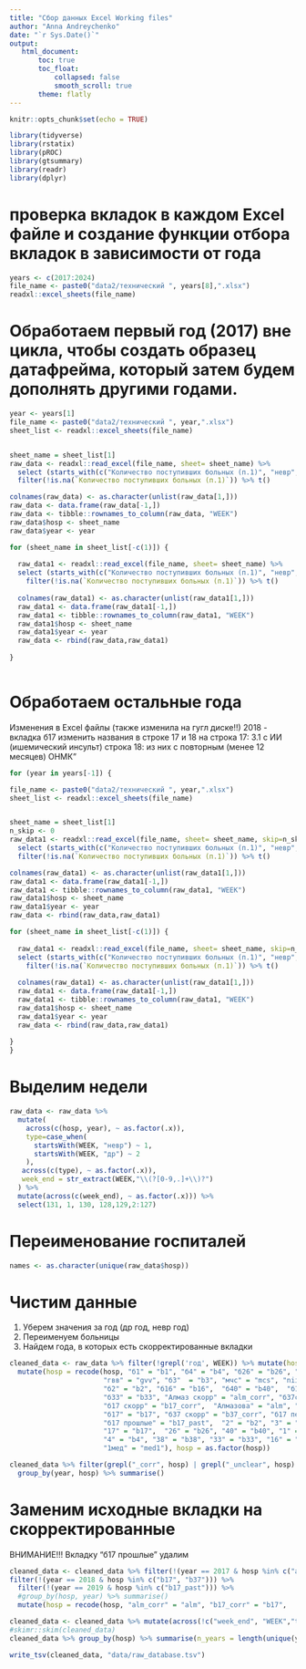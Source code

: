 ```yaml
---
title: "Сбор данных Excel Working files"
author: "Anna Andreychenko"
date: "`r Sys.Date()`"
output: 
   html_document:
       toc: true
       toc_float:
           collapsed: false
           smooth_scroll: true
       theme: flatly
---
```


```r

knitr::opts_chunk$set(echo = TRUE)

library(tidyverse)
library(rstatix)
library(pROC)
library(gtsummary)
library(readr)
library(dplyr)

```

# проверка вкладок в каждом Excel файле и создание функции отбора вкладок в зависимости от года

```r
years <- c(2017:2024)
file_name <- paste0("data2/технический ", years[8],".xlsx")
readxl::excel_sheets(file_name)
```




#  Обработаем первый год (2017) вне цикла, чтобы создать образец датафрейма, который затем будем дополнять другими годами.


```r


year <- years[1]
file_name <- paste0("data2/технический ", year,".xlsx")
sheet_list <- readxl::excel_sheets(file_name)


sheet_name = sheet_list[1]
raw_data <- readxl::read_excel(file_name, sheet= sheet_name) %>%
  select (starts_with(c("Количество поступивших больных (п.1)", "невр", "др"))) %>% 
  filter(!is.na(`Количество поступивших больных (п.1)`)) %>% t()

colnames(raw_data) <- as.character(unlist(raw_data[1,]))
raw_data <- data.frame(raw_data[-1,])
raw_data <- tibble::rownames_to_column(raw_data, "WEEK")
raw_data$hosp <- sheet_name
raw_data$year <- year

for (sheet_name in sheet_list[-c(1)]) {
  
  raw_data1 <- readxl::read_excel(file_name, sheet= sheet_name) %>%
  select (starts_with(c("Количество поступивших больных (п.1)", "невр", "др"))) %>%
    filter(!is.na(`Количество поступивших больных (п.1)`)) %>% t()
  
  colnames(raw_data1) <- as.character(unlist(raw_data1[1,]))
  raw_data1 <- data.frame(raw_data1[-1,])
  raw_data1 <- tibble::rownames_to_column(raw_data1, "WEEK")
  raw_data1$hosp <- sheet_name
  raw_data1$year <- year
  raw_data <- rbind(raw_data,raw_data1)
  
}



```
# Обработаем остальные года
Изменения в Excel файлы (также изменила на гугл диске!!)
2018 - вкладка б17 изменить названия в строке 17 и 18 на
строка 17: 3.1	с ИИ (ишемический инсульт)
строка 18:	из них с повторным (менее 12 месяцев) ОНМК"



```r


for (year in years[-1]) {

file_name <- paste0("data2/технический ", year,".xlsx")
sheet_list <- readxl::excel_sheets(file_name)


sheet_name = sheet_list[1]
n_skip <- 0
raw_data1 <- readxl::read_excel(file_name, sheet= sheet_name, skip=n_skip) %>%
  select (starts_with(c("Количество поступивших больных (п.1)", "невр", "др"))) %>% 
  filter(!is.na(`Количество поступивших больных (п.1)`)) %>% t()

colnames(raw_data1) <- as.character(unlist(raw_data1[1,]))
raw_data1 <- data.frame(raw_data1[-1,])
raw_data1 <- tibble::rownames_to_column(raw_data1, "WEEK")
raw_data1$hosp <- sheet_name
raw_data1$year <- year
raw_data <- rbind(raw_data,raw_data1)

for (sheet_name in sheet_list[-c(1)]) {
  
  raw_data1 <- readxl::read_excel(file_name, sheet= sheet_name, skip=n_skip) %>%
  select (starts_with(c("Количество поступивших больных (п.1)", "невр", "др"))) %>%
    filter(!is.na(`Количество поступивших больных (п.1)`)) %>% t()
  
  colnames(raw_data1) <- as.character(unlist(raw_data1[1,]))
  raw_data1 <- data.frame(raw_data1[-1,])
  raw_data1 <- tibble::rownames_to_column(raw_data1, "WEEK")
  raw_data1$hosp <- sheet_name
  raw_data1$year <- year
  raw_data <- rbind(raw_data,raw_data1)
  
}
}


```

# Выделим недели
```r
raw_data <- raw_data %>%  
  mutate(
    across(c(hosp, year), ~ as.factor(.x)),
    type=case_when(
      startsWith(WEEK, "невр") ~ 1,
      startsWith(WEEK, "др") ~ 2
    ),
   across(c(type), ~ as.factor(.x)),
   week_end = str_extract(WEEK,"\\(?[0-9,.]+\\)?")
  ) %>%
  mutate(across(c(week_end), ~ as.factor(.x))) %>%
  select(131, 1, 130, 128,129,2:127)


```

# Переименование госпиталей

```r
names <- as.character(unique(raw_data$hosp))
```

# Чистим данные
1. Уберем значения за год (др год, невр год)
2. Переименуем больницы
3. Найдем года, в которых есть скорректированные вкладки

```r
cleaned_data <- raw_data %>% filter(!grepl('год', WEEK)) %>% mutate(hosp = as.character(hosp)) %>%
  mutate(hosp = recode(hosp, "б1" = "b1", "б4" = "b4", "б26" = "b26", "б38"  = "b38",
                       "гвв" = "gvv", "б3"  = "b3", "мчс" = "mcs", "niisp" = "bsp", 
                       "б2" = "b2", "б16" = "b16",  "б40" = "b40",  "б15" = "b15",
                       "б33" = "b33", "Алмаз скорр" = "alm_corr", "б37скорр" = "b37_corr",
                       "б17 скорр" = "b17_corr",  "Алмазова" = "alm", "б37" = "b37",
                       "б17" = "b17", "б37 скорр" = "b37_corr", "б17 пересчет" = "b17_unclear",
                       "б17 прошлые" = "b17_past",  "2" = "b2", "3" = "b3", "ниисп" = "bsp",
                       "17" = "b17",  "26" = "b26", "40" = "b40", "1" = "b1", "15" = "b15",
                       "4" = "b4", "38" = "b38", "33" = "b33", "16" = "b16",  "37" = "b37",
                       "1мед" = "med1"), hosp = as.factor(hosp))

cleaned_data %>% filter(grepl("_corr", hosp) | grepl("_unclear", hosp) | grepl("_past", hosp)) %>%
  group_by(year, hosp) %>% summarise()

```
 
# Заменим исходные вкладки на скорректированные
ВНИМАНИЕ!!! Вкладку "б17 прошлые" удалим

```r
cleaned_data <- cleaned_data %>% filter(!(year == 2017 & hosp %in% c("alm", "b17", "b37"))) %>%
filter(!(year == 2018 & hosp %in% c("b17", "b37"))) %>%
  filter(!(year == 2019 & hosp %in% c("b17_past"))) %>%
  #group_by(hosp, year) %>% summarise()
  mutate(hosp = recode(hosp, "alm_corr" = "alm", "b17_corr" = "b17",	"b37_corr"="b37", "b17_unclear"="b17"))
```

```r
cleaned_data <- cleaned_data %>% mutate(across(!c("week_end", "WEEK","type","hosp", "year"), ~ as.numeric(.x)))
#skimr::skim(cleaned_data)
cleaned_data %>% group_by(hosp) %>% summarise(n_years = length(unique(year)))
```
```r
write_tsv(cleaned_data, "data/raw_database.tsv")
```




